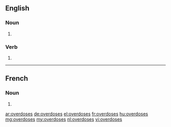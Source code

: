==English==

===Noun===
{{head|en|plural}}

# {{plural of|overdose|lang=en}}

===Verb===
{{head|en}}

# {{en-third-person singular of|overdose}}

----

==French==

===Noun===
{{head|fr|plural|g=?}}

# {{plural of|overdose|lang=fr}}

[[ar:overdoses]]
[[de:overdoses]]
[[el:overdoses]]
[[fr:overdoses]]
[[hu:overdoses]]
[[mg:overdoses]]
[[my:overdoses]]
[[nl:overdoses]]
[[vi:overdoses]]